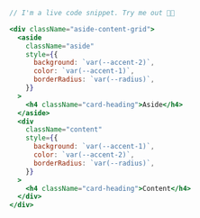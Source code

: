 ```jsx live="true" title="Aside Content Grid"
// I'm a live code snippet. Try me out 👨‍💻

<div className="aside-content-grid">
  <aside
    className="aside"
    style={{
      background: `var(--accent-2)`,
      color: `var(--accent-1)`,
      borderRadius: `var(--radius)`,
    }}
  >
    <h4 className="card-heading">Aside</h4>
  </aside>
  <div
    className="content"
    style={{
      background: `var(--accent-1)`,
      color: `var(--accent-2)`,
      borderRadius: `var(--radius)`,
    }}
  >
    <h4 className="card-heading">Content</h4>
  </div>
</div>
```
